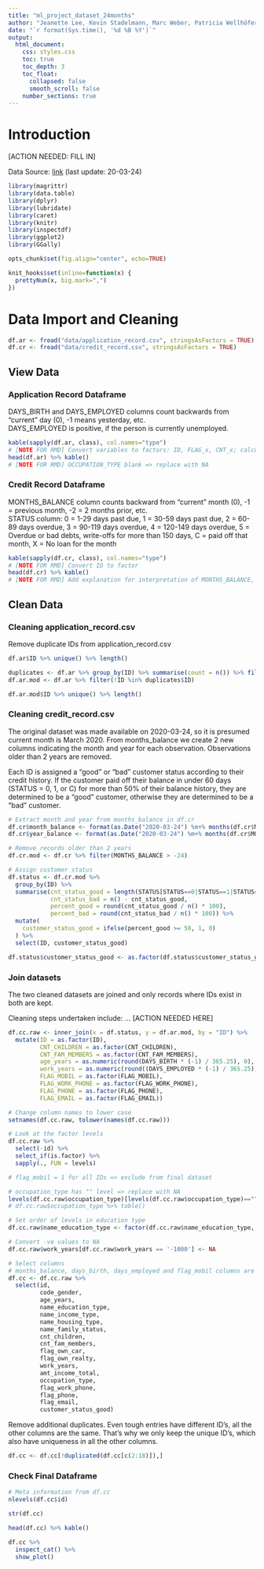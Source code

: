 ```yaml
---
title: "ml_project_dataset_24months"
author: "Jeanette Lee, Kevin Stadelmann, Marc Weber, Patricia Wellhöfer"
date: "`r format(Sys.time(), '%d %B %Y')`"
output:
  html_document:
    css: styles.css
    toc: true
    toc_depth: 3
    toc_float:
      collapsed: false
      smooth_scroll: false
    number_sections: true
---
```


# Introduction
[ACTION NEEDED: FILL IN]

Data Source: [link](https://www.kaggle.com/rikdifos/credit-card-approval-prediction)
(last update: 20-03-24)

```r
library(magrittr)
library(data.table)
library(dplyr)
library(lubridate)
library(caret)
library(knitr)
library(inspectdf)
library(ggplot2)
library(GGally)

opts_chunk$set(fig.align="center", echo=TRUE)

knit_hooks$set(inline=function(x) {
  prettyNum(x, big.mark=",")
})
```

# Data Import and Cleaning

```r
df.ar <- fread("data/application_record.csv", stringsAsFactors = TRUE)
df.cr <- fread("data/credit_record.csv", stringsAsFactors = TRUE)
```

## View Data
### Application Record Dataframe
DAYS_BIRTH and DAYS_EMPLOYED columns count backwards from "current" day (0), -1 means yesterday, etc.  
DAYS_EMPLOYED is positive, if the person is currently unemployed.
```r
kable(sapply(df.ar, class), col.names="type")
# [NOTE FOR RMD] Convert variables to factors: ID, FLAG_x, CNT_x; calculate age and work in years
head(df.ar) %>% kable()
# [NOTE FOR RMD] OCCUPATION_TYPE blank => replace with NA
```

### Credit Record Dataframe
MONTHS_BALANCE column counts backward from "current" month (0), -1 = previous month, -2 = 2 months prior, etc.  
STATUS column: 0 = 1-29 days past due, 1 = 30-59 days past due, 2 = 60-89 days overdue, 3 = 90-119 days overdue, 4 = 120-149 days overdue, 5 = Overdue or bad debts, write-offs for more than 150 days, C = paid off that month,  X = No loan for the month
```r
kable(sapply(df.cr, class), col.names="type")
# [NOTE FOR RMD] Convert ID to factor
head(df.cr) %>% kable()
# [NOTE FOR RMD] Add explanation for interpretation of MONTHS_BALANCE, STATUS columns
```

## Clean Data

### Cleaning application_record.csv
Remove duplicate IDs from application_record.csv
```r
df.ar$ID %>% unique() %>% length()

duplicates <- df.ar %>% group_by(ID) %>% summarise(count = n()) %>% filter(count > 1)
df.ar.mod <- df.ar %>% filter(!ID %in% duplicates$ID)

df.ar.mod$ID %>% unique() %>% length()
```

### Cleaning credit_record.csv
The original dataset was made available on 2020-03-24, so it is presumed current month is March 2020. 
From months_balance we create 2 new columns indicating the month and year for each observation. Observations older than 2 years are removed.

Each ID is assigned a "good" or "bad" customer status according to their credit history. If the customer paid off their balance in under 60 days (STATUS = 0, 1, or C) for more than 50% of their balance history, they are determined to be a "good" customer, otherwise they are determined to be a "bad" customer.
```r
# Extract month and year from months_balance in df.cr
df.cr$month_balance <- format(as.Date("2020-03-24") %m+% months(df.cr$MONTHS_BALANCE), "%B")
df.cr$year_balance <- format(as.Date("2020-03-24") %m+% months(df.cr$MONTHS_BALANCE), "%Y") %>% as.integer(.)

# Remove records older than 2 years
df.cr.mod <- df.cr %>% filter(MONTHS_BALANCE > -24)

# Assign customer status
df.status <- df.cr.mod %>%
  group_by(ID) %>%
  summarise(cnt_status_good = length(STATUS[STATUS==0|STATUS==1|STATUS=='C']), 
            cnt_status_bad = n() - cnt_status_good, 
            percent_good = round(cnt_status_good / n() * 100),
            percent_bad = round(cnt_status_bad / n() * 100)) %>%
  mutate(
    customer_status_good = ifelse(percent_good >= 50, 1, 0)
  ) %>%
  select(ID, customer_status_good)

df.status$customer_status_good <- as.factor(df.status$customer_status_good)
```

### Join datasets
The two cleaned datasets are joined and only records where IDs exist in both are kept.

Cleaning steps undertaken include: ... [ACTION NEEDED HERE]
```r

df.cc.raw <- inner_join(x = df.status, y = df.ar.mod, by = "ID") %>%
  mutate(ID = as.factor(ID),
         CNT_CHILDREN = as.factor(CNT_CHILDREN),
         CNT_FAM_MEMBERS = as.factor(CNT_FAM_MEMBERS),
         age_years = as.numeric(round(DAYS_BIRTH * (-1) / 365.25), 0),         # instead of DAYS_BIRTH
         work_years = as.numeric(round((DAYS_EMPLOYED * (-1) / 365.25), 0)),   # instead of DAYS_EMPLOYED, negative: Pensioner
         FLAG_MOBIL = as.factor(FLAG_MOBIL),
         FLAG_WORK_PHONE = as.factor(FLAG_WORK_PHONE),
         FLAG_PHONE = as.factor(FLAG_PHONE),
         FLAG_EMAIL = as.factor(FLAG_EMAIL))

# Change column names to lower case
setnames(df.cc.raw, tolower(names(df.cc.raw)))

# Look at the factor levels
df.cc.raw %>% 
  select(-id) %>% 
  select_if(is.factor) %>%
  sapply(., FUN = levels)

# flag_mobil = 1 for all IDs => exclude from final dataset

# occupation_type has "" level => replace with NA
levels(df.cc.raw$occupation_type)[levels(df.cc.raw$occupation_type)==""] <- "NA"
# df.cc.raw$occupation_type %>% table()                                        # check that "" are updated as NA

# Set order of levels in education type
df.cc.raw$name_education_type <- factor(df.cc.raw$name_education_type, levels=c("Lower secondary", "Secondary / secondary special", "Incomplete higher", "Higher education", "Academic degree"), ordered = TRUE)

# Convert -ve values to NA
df.cc.raw$work_years[df.cc.raw$work_years == '-1000'] <- NA

# Select columns
# months_balance, days_birth, days_employed and flag_mobil columns are excluded
df.cc <- df.cc.raw %>%
  select(id,
         code_gender,
         age_years,
         name_education_type,
         name_income_type,
         name_housing_type,
         name_family_status,
         cnt_children,
         cnt_fam_members,
         flag_own_car,
         flag_own_realty,
         work_years,
         amt_income_total,
         occupation_type,
         flag_work_phone,
         flag_phone,
         flag_email,
         customer_status_good)

```

Remove additional duplicates. Even tough entries have different ID's, all the other
columns are the same. That's why we only keep the unique ID's, which also have uniqueness
in all the other columns.

```r
df.cc <- df.cc[!duplicated(df.cc[c(2:18)]),]
```

### Check Final Dataframe
```r
# Meta information from df.cc
nlevels(df.cc$id)

str(df.cc)

head(df.cc) %>% kable()

df.cc %>%
  inspect_cat() %>%
  show_plot()
```

